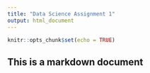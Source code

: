 ```yaml
---
title: "Data Science Assignment 1"
output: html_document
---
```


```r
knitr::opts_chunk$set(echo = TRUE)
```

## This is a markdown document
